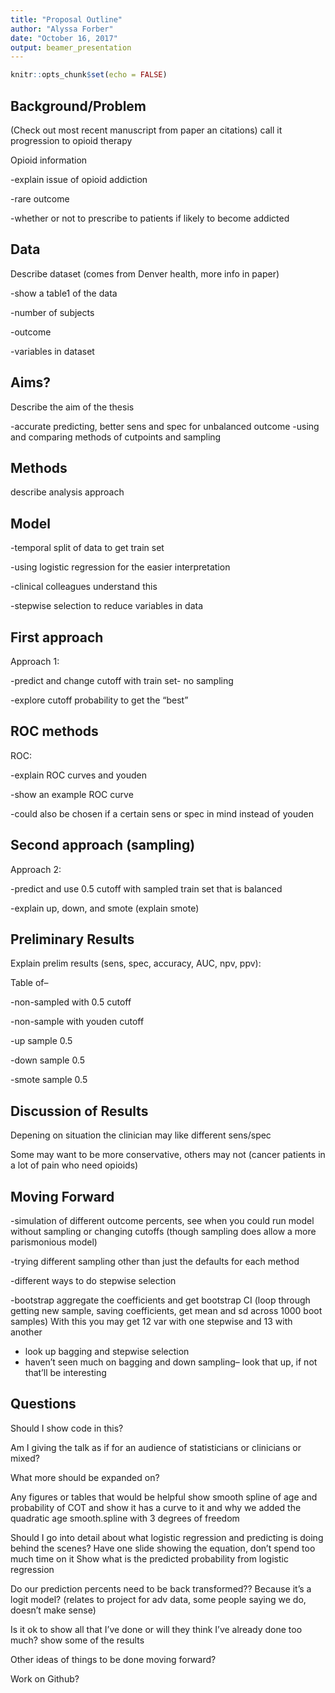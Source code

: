 ```yaml
---
title: "Proposal Outline"
author: "Alyssa Forber"
date: "October 16, 2017"
output: beamer_presentation
---
```


```r
knitr::opts_chunk$set(echo = FALSE)
```

## Background/Problem

(Check out most recent manuscript from paper an citations)
call it progression to opioid therapy

Opioid information

-explain issue of opioid addiction

-rare outcome

-whether or not to prescribe to patients if likely to become addicted

## Data

Describe dataset (comes from Denver health, more info in paper)

-show a table1 of the data

-number of subjects

-outcome

-variables in dataset

## Aims?

Describe the aim of the thesis

-accurate predicting, better sens and spec for unbalanced outcome
-using and comparing methods of cutpoints and sampling

## Methods

describe analysis approach

## Model 

-temporal split of data to get train set

-using logistic regression for the easier interpretation

-clinical colleagues understand this

-stepwise selection to reduce variables in data

## First approach

Approach 1:

-predict and change cutoff with train set- no sampling

-explore cutoff probability to get the "best"

## ROC methods

ROC:

-explain ROC curves and youden 

-show an example ROC curve

-could also be chosen if a certain sens or spec in mind instead of youden

## Second approach (sampling)

Approach 2:

-predict and use 0.5 cutoff with sampled train set that is balanced

-explain up, down, and smote (explain smote)


## Preliminary Results

Explain prelim results (sens, spec, accuracy, AUC, npv, ppv):

Table of--

-non-sampled with 0.5 cutoff

-non-sample with youden cutoff

-up sample 0.5

-down sample 0.5

-smote sample 0.5

## Discussion of Results

Depening on situation the clinician may like different sens/spec

Some may want to be more conservative, others may not (cancer patients in a lot of pain who need opioids)

## Moving Forward

-simulation of different outcome percents, see when you could run model without sampling or changing cutoffs (though sampling does allow a more parismonious model)

-trying different sampling other than just the defaults for each method

-different ways to do stepwise selection 

-bootstrap aggregate the coefficients and get bootstrap CI (loop through getting new sample, saving coefficients, get mean and sd across 1000 boot samples)
With this you may get 12 var with one stepwise and 13 with another

- look up bagging and stepwise selection
- haven't seen much on bagging and down sampling-- look that up, if not that'll be interesting

## Questions

Should I show code in this?

Am I giving the talk as if for an audience of statisticians or clinicians or mixed?

What more should be expanded on?

Any figures or tables that would be helpful
show smooth spline of age and probability of COT and show it has a curve to it and why we added the quadratic age
smooth.spline with 3 degrees of freedom

Should I go into detail about what logistic regression and predicting is doing behind the scenes?
Have one slide showing the equation, don't spend too much time on it
Show what is the predicted probability from logistic regression

Do our prediction percents need to be back transformed?? Because it's a logit model? (relates to project for adv data, some people saying we do, doesn't make sense)

Is it ok to show all that I've done or will they think I've already done too much?
show some of the results

Other ideas of things to be done moving forward?

Work on Github?

